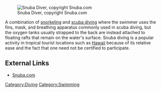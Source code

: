 
[[Image:SnubaDiver.jpg|frame|Snuba Diver, copyright Snuba.com]]

A combination of [[snorkeling]] and [[scuba diving]] where the swimmer uses the fins, mask, and breathing apparatus commonly used in scuba diving, but the oxygen tanks usually strapped to the back are instead attached to floating rafts that remain on the water's surface.  Snuba diving is a popular activity in tropical tourist locations such as [[Hawaii]] because of its relative ease and the fact that one need not be certified to participate.


==External Links==
* [http://www.snuba.com/ Snuba.com]

[[Category:Diving]]
[[Category:Swimming]]